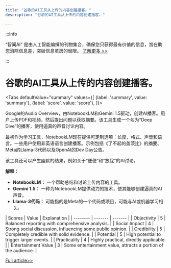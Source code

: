 ```yaml
---
title: "谷歌的AI工具从上传的内容创建播客。"
description: "谷歌的AI工具从上传的内容创建播客。"

---
```



:::info

“智闻AI“ 是由人工智能编撰的刊物集合，确保您只获得最有价值的信息，旨在助您消除信息差，突破信息茧房的局限。  [了解更多 >>](/)

:::

# 谷歌的AI工具从上传的内容创建播客。


<Tabs
	defaultValue="summary"
	values={[
	{label: 'summary', value: 'summary'},
	{label: 'score', value: 'score'},
]}>
<TabItem value="summary">


Google的Audio Overview，由NotebookLM和Gemini 1.5驱动，创建AI播客。用户上传PDF和视频，然后提出问题以获取摘要。该工具生成一个名为“Deep Dive”的播客，使用逼真的声音讨论内容。

最初作为学习工具，NotebookLM现在提供可定制选项：长度、格式、声音和语言。一些用户使用非英语语言创建播客。示例包括《了不起的盖茨比》的摘要、Meta的Llama-3代码以及OpenAI的Dev Day公告。

该工具还可以产生幽默的结果，例如关于“便便”和“放屁”的AI讨论。

**解释：**
- **NotebookLM：** 一个帮助总结和讨论上传内容的工具。
- **Gemini 1.5：** 一种为NotebookLM提供动力的技术，使其能够创建逼真的AI声音。
- **Llama-3代码：** 可能指的是Meta的一个代码或项目，可能与AI或机器学习相关。
</TabItem>
<TabItem value="score">
	| Scores     | Value   | Explanation |
	| -------- | ------- | ------- |
	| Objectivity  | 5    | Balanced reporting with comprehensive analysis.    |
	| Social Impact | 4     | Strong social discussion, influencing some public opinion.    |
	| Credibility    | 5    | Completely credible with solid evidence.    |
	| Potential    | 5    | High potential to trigger larger events.    |
	| Practicality    | 4    | Highly practical, directly applicable.    |
	| Entertainment Value    | 3    | Some entertainment value, attracts a portion of the audience.    |
</TabItem>
</Tabs>

[Full article>>](https://slashdot.org/story/24/10/05/0457222/people-are-using-google-study-software-to-make-ai-podcasts?utm_source=rss1.0mainlinkanon&utm_medium=feed)
